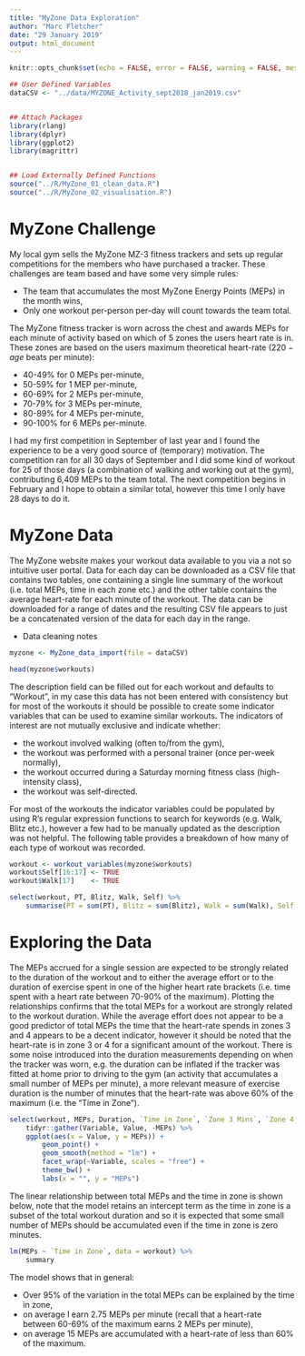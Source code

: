```yaml
---
title: "MyZone Data Exploration"
author: "Marc Fletcher"
date: "29 January 2019"
output: html_document
---
```


```r
knitr::opts_chunk$set(echo = FALSE, error = FALSE, warning = FALSE, message = FALSE)

## User Defined Variables
dataCSV <- "../data/MYZONE_Activity_sept2018_jan2019.csv"


## Attach Packages
library(rlang)
library(dplyr)
library(ggplot2)
library(magrittr)


## Load Externally Defined Functions
source("../R/MyZone_01_clean_data.R")
source("../R/MyZone_02_visualisation.R")
```




# MyZone Challenge
My local gym sells the MyZone MZ-3 fitness trackers and sets up regular competitions for the members who have purchased a tracker. These challenges are team based and have some very simple rules:

* The team that accumulates the most MyZone Energy Points (MEPs) in the month wins,
* Only one workout per-person per-day will count towards the team total.

The MyZone fitness tracker is worn across the chest and awards MEPs for each minute of activity based on which of 5 zones the users heart rate is in. These zones are based on the users maximum theoretical heart-rate ($220 - age$ beats per minute):

* 40-49% for 0 MEPs per-minute,
* 50-59% for 1 MEP per-minute,
* 60-69% for 2 MEPs per-minute,
* 70-79% for 3 MEPs per-minute,
* 80-89% for 4 MEPs per-minute,
* 90-100% for 6 MEPs per-minute.

I had my first competition in September of last year and I found the experience to be a very good source of (temporary) motivation. The competition ran for all 30 days of September and I did some kind of workout for 25 of those days (a combination of walking and working out at the gym), contributing 6,409 MEPs to the team total. The next competition begins in February and I hope to obtain a similar total, however this time I only have 28 days to do it.


# MyZone Data
The MyZone website makes your workout data available to you via a not so intuitive user portal. Data for each day can be downloaded as a CSV file that contains two tables, one containing a single line summary of the workout (i.e. total MEPs, time in each zone etc.) and the other table contains the average heart-rate for each minute of the workout. The data can be downloaded for a range of dates and the resulting CSV file appears to just be a concatenated version of the data for each day in the range.

* Data cleaning notes


```r
myzone <- MyZone_data_import(file = dataCSV)

head(myzone$workouts)
```


The description field can be filled out for each workout and defaults to "Workout", in my case this data has not been entered with consistency but for most of the workouts it should be possible to create some indicator variables that can be used to examine similar workouts. The indicators of interest are not mutually exclusive and indicate whether:

* the workout involved walking (often to/from the gym),
* the workout was performed with a personal trainer (once per-week normally),
* the workout occurred during a Saturday morning fitness class (high-intensity class),
* the workout was self-directed.

For most of the workouts the indicator variables could be populated by using R's regular expression functions to search for keywords (e.g. Walk, Blitz etc.), however a few had to be manually updated as the description was not helpful. The following table provides a breakdown of how many of each type of workout was recorded.


```r
workout <- workout_variables(myzone$workouts)
workout$Self[16:17] <- TRUE
workout$Walk[17]    <- TRUE

select(workout, PT, Blitz, Walk, Self) %>% 
    summarise(PT = sum(PT), Blitz = sum(Blitz), Walk = sum(Walk), Self = sum(Self))
```


# Exploring the Data
The MEPs accrued for a single session are expected to be strongly related to the duration of the workout and to either the average effort or to the duration of exercise spent in one of the higher heart rate brackets (i.e. time spent with a heart rate between 70-90% of the maximum). Plotting the relationships confirms that the total MEPs for a workout are strongly related to the workout duration. While the average effort does not appear to be a good predictor of total MEPs the time that the heart-rate spends in zones 3 and 4 appears to be a decent indicator, however it should be noted that the heart-rate is in zone 3 or 4 for a significant amount of the workout. There is some noise introduced into the duration measurements depending on when the tracker was worn, e.g. the duration can be inflated if the tracker was fitted at home prior to driving to the gym (an activity that accumulates a small number of MEPs per minute), a more relevant measure of exercise duration is the number of minutes that the heart-rate was above 60% of the maximum (i.e. the "Time in Zone").

```r
select(workout, MEPs, Duration, `Time in Zone`, `Zone 3 Mins`, `Zone 4 Mins`) %>% 
    tidyr::gather(Variable, Value, -MEPs) %>% 
    ggplot(aes(x = Value, y = MEPs)) + 
        geom_point() + 
        geom_smooth(method = "lm") + 
        facet_wrap(~Variable, scales = "free") + 
        theme_bw() + 
        labs(x = "", y = "MEPs")
```


The linear relationship between total MEPs and the time in zone is shown below, note that the model retains an intercept term as the time in zone is a subset of the total workout duration and so it is expected that some small number of MEPs should be accumulated even if the time in zone is zero minutes.

```r
lm(MEPs ~ `Time in Zone`, data = workout) %>% 
    summary
```

The model shows that in general:

* Over 95% of the variation in the total MEPs can be explained by the time in zone,
* on average I earn 2.75 MEPs per minute (recall that a heart-rate between 60-69% of the maximum earns 2 MEPs per minute),
* on average 15 MEPs are accumulated with a heart-rate of less than 60% of the maximum.





